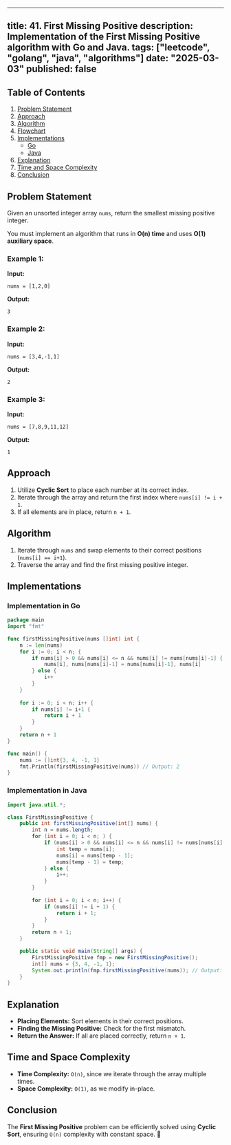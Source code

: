 ---
title: 41. First Missing Positive
description: Implementation of the First Missing Positive algorithm with Go and Java.
tags: ["leetcode", "golang", "java", "algorithms"]
date: "2025-03-03"
published: false
----------------

## Table of Contents

1. [Problem Statement](#problem-statement)
2. [Approach](#approach)
3. [Algorithm](#algorithm)
4. [Flowchart](#flowchart)
5. [Implementations](#implementations)
   - [Go](#implementation-in-go)
   - [Java](#implementation-in-java)
6. [Explanation](#explanation)
7. [Time and Space Complexity](#time-and-space-complexity)
8. [Conclusion](#conclusion)

## Problem Statement

Given an unsorted integer array `nums`, return the smallest missing positive integer.

You must implement an algorithm that runs in **O(n) time** and uses **O(1) auxiliary space**.

### Example 1:

**Input:**
```
nums = [1,2,0]
```
**Output:**
```
3
```

### Example 2:

**Input:**
```
nums = [3,4,-1,1]
```
**Output:**
```
2
```

### Example 3:

**Input:**
```
nums = [7,8,9,11,12]
```
**Output:**
```
1
```

## Approach

1. Utilize **Cyclic Sort** to place each number at its correct index.
2. Iterate through the array and return the first index where `nums[i] != i + 1`.
3. If all elements are in place, return `n + 1`.

## Algorithm

1. Iterate through `nums` and swap elements to their correct positions (`nums[i] == i+1`).
2. Traverse the array and find the first missing positive integer.

## Implementations

### Implementation in Go

```go
package main
import "fmt"

func firstMissingPositive(nums []int) int {
    n := len(nums)
    for i := 0; i < n; {
        if nums[i] > 0 && nums[i] <= n && nums[i] != nums[nums[i]-1] {
            nums[i], nums[nums[i]-1] = nums[nums[i]-1], nums[i]
        } else {
            i++
        }
    }
    
    for i := 0; i < n; i++ {
        if nums[i] != i+1 {
            return i + 1
        }
    }
    return n + 1
}

func main() {
    nums := []int{3, 4, -1, 1}
    fmt.Println(firstMissingPositive(nums)) // Output: 2
}
```

### Implementation in Java

```java
import java.util.*;

class FirstMissingPositive {
    public int firstMissingPositive(int[] nums) {
        int n = nums.length;
        for (int i = 0; i < n; ) {
            if (nums[i] > 0 && nums[i] <= n && nums[i] != nums[nums[i] - 1]) {
                int temp = nums[i];
                nums[i] = nums[temp - 1];
                nums[temp - 1] = temp;
            } else {
                i++;
            }
        }
        
        for (int i = 0; i < n; i++) {
            if (nums[i] != i + 1) {
                return i + 1;
            }
        }
        return n + 1;
    }

    public static void main(String[] args) {
        FirstMissingPositive fmp = new FirstMissingPositive();
        int[] nums = {3, 4, -1, 1};
        System.out.println(fmp.firstMissingPositive(nums)); // Output: 2
    }
}
```

## Explanation

- **Placing Elements:** Sort elements in their correct positions.
- **Finding the Missing Positive:** Check for the first mismatch.
- **Return the Answer:** If all are placed correctly, return `n + 1`.

## Time and Space Complexity

- **Time Complexity:** `O(n)`, since we iterate through the array multiple times.
- **Space Complexity:** `O(1)`, as we modify in-place.

## Conclusion

The **First Missing Positive** problem can be efficiently solved using **Cyclic Sort**, ensuring `O(n)` complexity with constant space. 🚀

